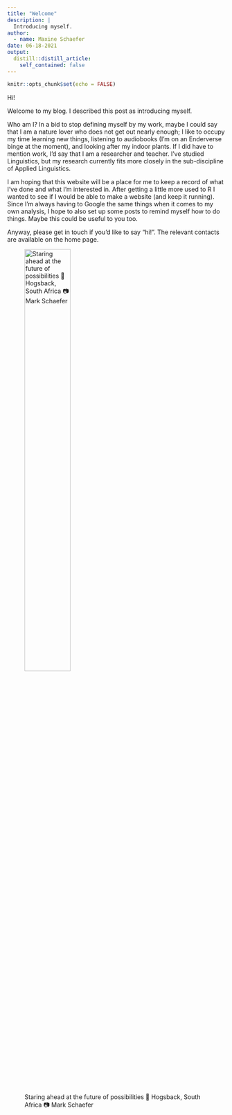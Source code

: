 ```yaml
---
title: "Welcome"
description: |
  Introducing myself.
author:
  - name: Maxine Schaefer
date: 06-18-2021
output:
  distill::distill_article:
    self_contained: false
---
```



```r
knitr::opts_chunk$set(echo = FALSE)
```

Hi!

Welcome to my blog. I described this post as introducing myself.

Who am I? In a bid to stop defining myself by my work, maybe I could say that I am a nature lover who does not get out nearly enough; I like to occupy my time learning new things, listening to audiobooks (I'm on an Enderverse binge at the moment), and looking after my indoor plants. If I did have to mention work, I'd say that I am a researcher and teacher. I've studied Linguistics, but my research currently fits more closely in the sub-discipline of Applied Linguistics. 

I am hoping that this website will be a place for me to keep a record of what I've done and what I'm interested in. After getting a little more used to R I wanted to see if I would be able to make a website (and keep it running). Since I'm always having to Google the same things when it comes to my own analysis, I hope to also set up some posts to remind myself how to do things. Maybe this could be useful to you too.

Anyway, please get in touch if you'd like to say "hi!". The relevant contacts are available on the home page. 

![Staring ahead at the future of possibilities 📍 Hogsback, South Africa 📷 Mark Schaefer](hogsback.jpg){width=50%}